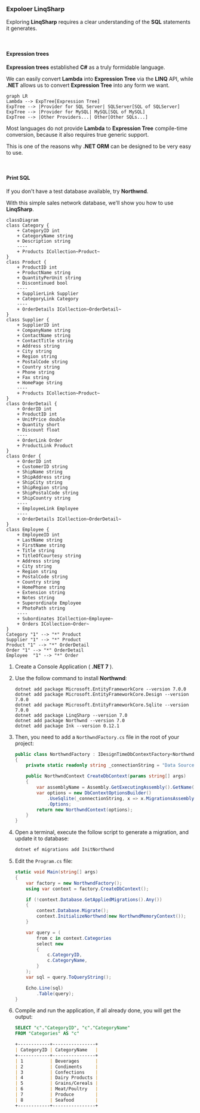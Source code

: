 ### Expoloer LinqSharp

Exploring **LinqSharp** requires a clear understanding of the **SQL** statements it generates.

<br/>

#### Expression trees

**Expression trees** established **C#** as a truly formidable language.

We can easily convert **Lambda** into **Expression Tree** via the **LINQ** API, while **.NET** allows us to convert **Expression Tree** into any form we want.

```mermaid
graph LR
Lambda --> ExpTree[Expression Tree]
ExpTree --> |Provider for SQL Server| SQLServer[SQL of SQLServer]
ExpTree --> |Provider for MySQL| MySQL[SQL of MySQL]
ExpTree --> |Other Providers...| Other[Other SQLs...]
```

Most languages do not provide **Lambda** to **Expression Tree** compile-time conversion, because it also requires true generic support.

This is one of the reasons why **.NET ORM** can be designed to be very easy to use.

<br/>

#### Print SQL

If you don't have a test database available, try **Northwnd**.

With this simple sales network database, we'll show you how to use **LinqSharp**.

```mermaid
classDiagram
class Category {
    + CategoryID int
    + CategoryName string
    + Description string
    ----
    + Products ICollection~Product~
}
class Product {
    + ProductID int
    + ProductName string
    + QuantityPerUnit string
    + Discontinued bool
    ----
    + SupplierLink Supplier
    + CategoryLink Category
    ----
    + OrderDetails ICollection~OrderDetail~
}
class Supplier {
    + SupplierID int
    + CompanyName string
    + ContactName string
    + ContactTitle string
    + Address string
    + City string
    + Region string
    + PostalCode string
    + Country string
    + Phone string
    + Fax string
    + HomePage string
    ----
    + Products ICollection~Product~
}
class OrderDetail {
    + OrderID int
    + ProductID int
    + UnitPrice double
    + Quantity short
    + Discount float
    ----
    + OrderLink Order
    + ProductLink Product
}
class Order {
    + OrderID int
    + CustomerID string
    + ShipName string
    + ShipAddress string
    + ShipCity string
    + ShipRegion string
    + ShipPostalCode string
    + ShipCountry string
    ----
    + EmployeeLink Employee
    ----
    + OrderDetails ICollection~OrderDetail~
}
class Employee {
    + EmployeeID int
    + LastName string
    + FirstName string
    + Title string
    + TitleOfCourtesy string
    + Address string
    + City string
    + Region string
    + PostalCode string
    + Country string
    + HomePhone string
    + Extension string
    + Notes string
    + Superordinate Employee
    + PhotoPath string
    ----
    + Subordinates ICollection~Employee~
    + Orders ICollection~Order~
}
Category "1" --> "*" Product
Supplier "1" --> "*" Product
Product "1" --> "*" OrderDetail
Order "1" --> "*" OrderDetail
Employee  "1" --> "*" Order
```

1. Create a Console Application ( **.NET 7** ).

2. Use the follow command to install **Northwnd**:

    ```powershel
    dotnet add package Microsoft.EntityFrameworkCore --version 7.0.0
    dotnet add package Microsoft.EntityFrameworkCore.Design --version 7.0.0
    dotnet add package Microsoft.EntityFrameworkCore.Sqlite --version 7.0.0
    dotnet add package LinqSharp --version 7.0
    dotnet add package Northwnd --version 7.0
    dotnet add package Ink --version 0.12.1
    ```

3. Then, you need to add a `NorthwndFactory.cs` file in the root of your project:

    ```csharp filename="NorthwndFactory.cs"
    public class NorthwndFactory : IDesignTimeDbContextFactory<NorthwndContext>
    {
        private static readonly string _connectionString = "Data Source=northwnd.db";
    
        public NorthwndContext CreateDbContext(params string[] args)
        {
            var assemblyName = Assembly.GetExecutingAssembly().GetName().Name;
            var options = new DbContextOptionsBuilder()
                .UseSqlite(_connectionString, x => x.MigrationsAssembly(assemblyName))
                .Options;
            return new NorthwndContext(options);
        }
    }
    ```

4. Open a terminal, execute the follow script to generate a migration, and update it to database:

    ```powershell
    dotnet ef migrations add InitNorthwnd
    ```

5. Edit the `Program.cs` file:

    ```csharp filename="Program.cs"
    static void Main(string[] args)
    {
        var factory = new NorthwndFactory();
        using var context = factory.CreateDbContext();
    
        if (!context.Database.GetAppliedMigrations().Any())
        {
            context.Database.Migrate();
            context.InitializeNorthwnd(new NorthwndMemoryContext());
        }
    
        var query = (
            from c in context.Categories
            select new
            {
                c.CategoryID,
                c.CategoryName,
            }
        );
        var sql = query.ToQueryString();
    
        Echo.Line(sql)
            .Table(query);
    }
    ```

6. Compile and run the application, if all already done, you will get the output:

    ```sql
    SELECT "c"."CategoryID", "c"."CategoryName"
    FROM "Categories" AS "c"
    ```
    ```markdown
    +------------+----------------+
    | CategoryID | CategoryName   |
    +------------+----------------+
    | 1          | Beverages      |
    | 2          | Condiments     |
    | 3          | Confections    |
    | 4          | Dairy Products |
    | 5          | Grains/Cereals |
    | 6          | Meat/Poultry   |
    | 7          | Produce        |
    | 8          | Seafood        |
    +------------+----------------+
    ```

<br/>
